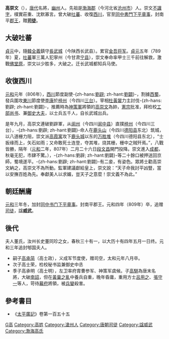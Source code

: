{{otheruses|高崇文}}

'''高崇文'''（{{bd|746年||809年|catIdx=G高}}），[[唐代|唐代]]名將，[[幽州|幽州]]人。先祖是[[渤海郡|渤海郡]]（今河北省[[沧州市|沧州市]]）人。崇文[[不識字|不識字]]，樸實莊重、沈默寡言。曾大破[[吐蕃|吐蕃]]、收復[[西川|西川]]，官至[[同中書門下平章事|同中書門下平章事]]，封南平[[郡王|郡王]]，贈'''[[司徒|司徒]]'''。

== 大破吐蕃 ==
[[貞元_(唐朝)|貞元]]中，隨[[韓全義|韓全義]]鎮守[[長武城|長武城]]（今陕西长武县）。累官[[金吾将军|金吾将军]]。[[貞元_(唐朝)|貞元]]五年（789年）夏，[[吐蕃|吐蕃]]軍三萬人犯寧州（今甘肃[[宁县|宁县]]），崇文奉命率甲士三千前往解救，激戰[[佛堂原|佛堂原]]，崇文以少胜多，大破之。迁长武城都知兵马使。

== 收復西川 ==
[[元和_(唐朝)|元和]]元年（806年），[[西川|西川]]節度副使-{zh-hans:[[劉闢_(唐朝)|劉辟]]; zh-hant:[[劉闢_(唐朝)|劉闢]]}-，割據[[西蜀|西蜀]]，發兵圍攻[[東川|東川]]節度使[[李康|李康]]於[[梓州|梓州]]（今四川[[三台|三台]]）。宰相[[杜黃裳|杜黃裳]]力主討伐-{zh-hans:劉辟; zh-hant:劉闢}-，推薦時為[[神策軍|神策軍]]將領的[[高崇文|高崇文]]為帥，[[唐憲宗|憲宗]]批准，拜检校[[工部尚书|工部尚书]]、兼[[御史大夫|御史大夫]]，以士兵五千人，自长武城出兵。

是年九月，高崇文連破劉辟軍，从[[阆州|阆州]]（今四川[[阆中县|阆中县]]）直撲[[梓州|梓州]]（今四川三台），-{zh-hans:劉辟; zh-hant:劉闢}-命人在[[鹿头山|鹿头山]]（今四川[[德阳县|德阳县]]东北）筑城，以八道栅力阻，崇文派[[高霞寓|高霞寓]]攻下[[鹿头城|鹿头城]]以东的[[万胜堆|万胜堆]]（今四川德阳县东北），“士扳缘而上，矢石如雨；又命敢死士连登，夺其堆，烧其栅，栅中之贼歼焉。”，八戰皆勝，隔年（[[元和_(唐朝)|元和]]二年，807年）二月二十六日[[段文昌|段文昌]]開門投降。崇文進入[[成都|成都]]，秋毫无犯，市肆不驚。），-{zh-hans:劉辟; zh-hant:劉闢}-等二十餘口被押送回京師，蜀境遂平。-{zh-hans:劉辟; zh-hant:劉闢}-有二妾，有姿色。眾將士勸高崇文納之，高崇文不為所動。監軍建議獻給皇上，崇文說：“天子命我討平凶豎，當以安撫百姓為先。奉獻美人以求媚，豈天子之意麼！崇文義不為此。”

== 朝廷酬庸 ==
[[元和_(唐朝)|元和]]三年冬，加封[[同中书门下平章事|同中书门下平章事]]。封南平郡王。元和四年（809年）卒，追赠[[司徒|司徒]]，諡'''威武'''。

==後代==
夫人董氏，汝州长史董同珍之女，春秋三十有一，以大历十有四年五月一日终。元和三年追封郇国夫人。
*嗣子[[高承简|高承简]]（高士政），义成军节度使，赠司空，太和元年八月卒。
*次子高士荣，检校秘书监兼御史中丞
*季子高承明（高士明），左卫率府胄曹参军、神策军虞候。子[[高駢|高駢]]為唐末名將，大破[[南詔|南詔]]，但在[[黃巢之亂|黃巢之亂]]中養兵自重，晚年昏庸，重用方士[[呂用之|呂用之]]、[[張守一|張守一]]等人，苛待[[幕府|幕府]]將領，被[[兵變|兵變]]殺害。

==參考書目==
* 《[[太平廣記|太平廣記]]》卷第一百五十五

[[Category:唐朝同中书门下平章事|G高]]
[[Category:高姓|Category:高姓]]
[[Category:滄州人|Category:滄州人]]
[[Category:唐朝司徒|Category:唐朝司徒]]
[[Category:諡威武|Category:諡威武]]
[[Category:渤海高氏|Category:渤海高氏]]